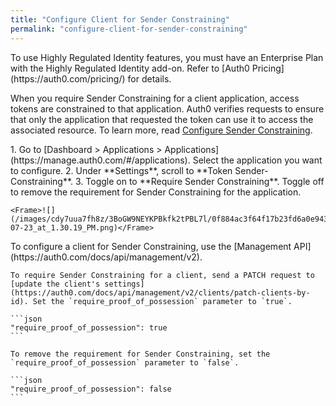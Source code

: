 ```yaml
---
title: "Configure Client for Sender Constraining"
permalink: "configure-client-for-sender-constraining"
---
```


<Callout icon="file-lines" color="#0EA5E9" iconType="regular">
To use Highly Regulated Identity features, you must have an Enterprise Plan with the Highly Regulated Identity add-on. Refer to [Auth0 Pricing](https://auth0.com/pricing/) for details.
</Callout>

When you require Sender Constraining for a client application, access tokens are constrained to that application. Auth0 verifies requests to ensure that only the application that requested the token can use it to access the associated resource. To learn more, read [Configure Sender Constraining](/secure/sender-constraining/configure-sender-constraining).

<Tabs>
  <Tab title="Auth0 Dashboard">
    1. Go to [Dashboard > Applications > Applications](https://manage.auth0.com/#/applications). Select the application you want to configure.
    2. Under **Settings**, scroll to **Token Sender-Constraining**.
    3. Toggle on to **Require Sender Constraining**. Toggle off to remove the requirement for Sender Constraining for the application.

    <Frame>![](/images/cdy7uua7fh8z/3BoGW9NEYKPBkfk2tPBL7l/0f884ac3f64f17b23fd6a0e9436bb472/Screenshot_2024-07-23_at_1.30.19_PM.png)</Frame>

  </Tab>
  <Tab title="Management API">
    To configure a client for Sender Constraining, use the [Management API](https://auth0.com/docs/api/management/v2).

    To require Sender Constraining for a client, send a PATCH request to [update the client's settings](https://auth0.com/docs/api/management/v2/clients/patch-clients-by-id). Set the `require_proof_of_possession` parameter to `true`.

    ```json
    "require_proof_of_possession": true
    ```

    To remove the requirement for Sender Constraining, set the `require_proof_of_possession` parameter to `false`.

    ```json
    "require_proof_of_possession": false
    ```
  </Tab>
</Tabs>








